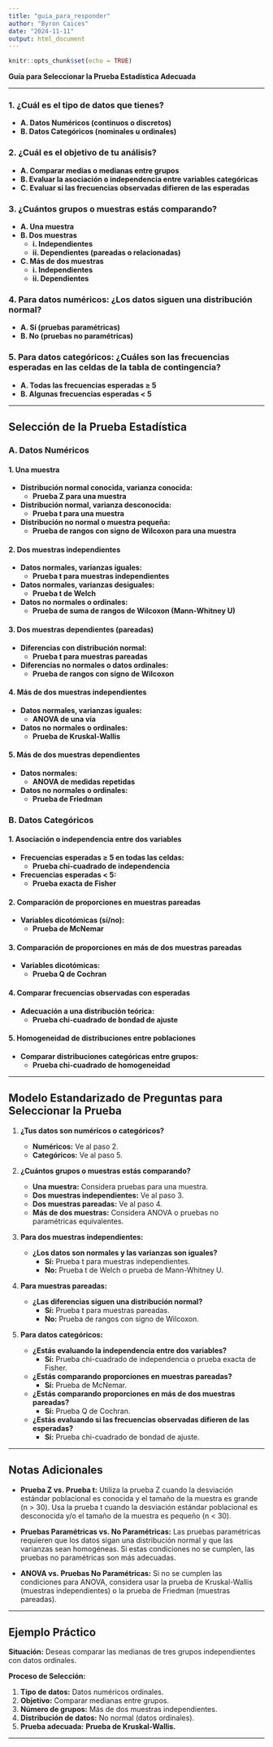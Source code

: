 ```yaml
---
title: "guia_para_responder"
author: "Byron Caices"
date: "2024-11-11"
output: html_document
---
```


```r
knitr::opts_chunk$set(echo = TRUE)
```

**Guía para Seleccionar la Prueba Estadística Adecuada**

---

### **1. ¿Cuál es el tipo de datos que tienes?**

- **A. Datos Numéricos (continuos o discretos)**
- **B. Datos Categóricos (nominales u ordinales)**

### **2. ¿Cuál es el objetivo de tu análisis?**

- **A. Comparar medias o medianas entre grupos**
- **B. Evaluar la asociación o independencia entre variables categóricas**
- **C. Evaluar si las frecuencias observadas difieren de las esperadas**

### **3. ¿Cuántos grupos o muestras estás comparando?**

- **A. Una muestra**
- **B. Dos muestras**
  - **i. Independientes**
  - **ii. Dependientes (pareadas o relacionadas)**
- **C. Más de dos muestras**
  - **i. Independientes**
  - **ii. Dependientes**

### **4. Para datos numéricos: ¿Los datos siguen una distribución normal?**

- **A. Sí (pruebas paramétricas)**
- **B. No (pruebas no paramétricas)**

### **5. Para datos categóricos: ¿Cuáles son las frecuencias esperadas en las celdas de la tabla de contingencia?**

- **A. Todas las frecuencias esperadas ≥ 5**
- **B. Algunas frecuencias esperadas < 5**

---

## **Selección de la Prueba Estadística**

### **A. Datos Numéricos**

#### **1. Una muestra**

- **Distribución normal conocida, varianza conocida:**
  - **Prueba Z para una muestra**
- **Distribución normal, varianza desconocida:**
  - **Prueba t para una muestra**
- **Distribución no normal o muestra pequeña:**
  - **Prueba de rangos con signo de Wilcoxon para una muestra**

#### **2. Dos muestras independientes**

- **Datos normales, varianzas iguales:**
  - **Prueba t para muestras independientes**
- **Datos normales, varianzas desiguales:**
  - **Prueba t de Welch**
- **Datos no normales o ordinales:**
  - **Prueba de suma de rangos de Wilcoxon (Mann-Whitney U)**

#### **3. Dos muestras dependientes (pareadas)**

- **Diferencias con distribución normal:**
  - **Prueba t para muestras pareadas**
- **Diferencias no normales o datos ordinales:**
  - **Prueba de rangos con signo de Wilcoxon**

#### **4. Más de dos muestras independientes**

- **Datos normales, varianzas iguales:**
  - **ANOVA de una vía**
- **Datos no normales o ordinales:**
  - **Prueba de Kruskal-Wallis**

#### **5. Más de dos muestras dependientes**

- **Datos normales:**
  - **ANOVA de medidas repetidas**
- **Datos no normales o ordinales:**
  - **Prueba de Friedman**

### **B. Datos Categóricos**

#### **1. Asociación o independencia entre dos variables**

- **Frecuencias esperadas ≥ 5 en todas las celdas:**
  - **Prueba chi-cuadrado de independencia**
- **Frecuencias esperadas < 5:**
  - **Prueba exacta de Fisher**

#### **2. Comparación de proporciones en muestras pareadas**

- **Variables dicotómicas (sí/no):**
  - **Prueba de McNemar**

#### **3. Comparación de proporciones en más de dos muestras pareadas**

- **Variables dicotómicas:**
  - **Prueba Q de Cochran**

#### **4. Comparar frecuencias observadas con esperadas**

- **Adecuación a una distribución teórica:**
  - **Prueba chi-cuadrado de bondad de ajuste**

#### **5. Homogeneidad de distribuciones entre poblaciones**

- **Comparar distribuciones categóricas entre grupos:**
  - **Prueba chi-cuadrado de homogeneidad**

---

## **Modelo Estandarizado de Preguntas para Seleccionar la Prueba**

1. **¿Tus datos son numéricos o categóricos?**

   - **Numéricos:** Ve al paso 2.
   - **Categóricos:** Ve al paso 5.

2. **¿Cuántos grupos o muestras estás comparando?**

   - **Una muestra:** Considera pruebas para una muestra.
   - **Dos muestras independientes:** Ve al paso 3.
   - **Dos muestras pareadas:** Ve al paso 4.
   - **Más de dos muestras:** Considera ANOVA o pruebas no paramétricas equivalentes.

3. **Para dos muestras independientes:**

   - **¿Los datos son normales y las varianzas son iguales?**
     - **Sí:** Prueba t para muestras independientes.
     - **No:** Prueba t de Welch o prueba de Mann-Whitney U.

4. **Para muestras pareadas:**

   - **¿Las diferencias siguen una distribución normal?**
     - **Sí:** Prueba t para muestras pareadas.
     - **No:** Prueba de rangos con signo de Wilcoxon.

5. **Para datos categóricos:**

   - **¿Estás evaluando la independencia entre dos variables?**
     - **Sí:** Prueba chi-cuadrado de independencia o prueba exacta de Fisher.
   - **¿Estás comparando proporciones en muestras pareadas?**
     - **Sí:** Prueba de McNemar.
   - **¿Estás comparando proporciones en más de dos muestras pareadas?**
     - **Sí:** Prueba Q de Cochran.
   - **¿Estás evaluando si las frecuencias observadas difieren de las esperadas?**
     - **Sí:** Prueba chi-cuadrado de bondad de ajuste.

---

## **Notas Adicionales**

- **Prueba Z vs. Prueba t:** Utiliza la prueba Z cuando la desviación estándar poblacional es conocida y el tamaño de la muestra es grande (n > 30). Usa la prueba t cuando la desviación estándar poblacional es desconocida y/o el tamaño de la muestra es pequeño (n < 30).

- **Pruebas Paramétricas vs. No Paramétricas:** Las pruebas paramétricas requieren que los datos sigan una distribución normal y que las varianzas sean homogéneas. Si estas condiciones no se cumplen, las pruebas no paramétricas son más adecuadas.

- **ANOVA vs. Pruebas No Paramétricas:** Si no se cumplen las condiciones para ANOVA, considera usar la prueba de Kruskal-Wallis (muestras independientes) o la prueba de Friedman (muestras pareadas).

---

## **Ejemplo Práctico**

**Situación:** Deseas comparar las medianas de tres grupos independientes con datos ordinales.

**Proceso de Selección:**

1. **Tipo de datos:** Datos numéricos ordinales.
2. **Objetivo:** Comparar medianas entre grupos.
3. **Número de grupos:** Más de dos muestras independientes.
4. **Distribución de datos:** No normal (datos ordinales).
5. **Prueba adecuada:** **Prueba de Kruskal-Wallis.**

---

